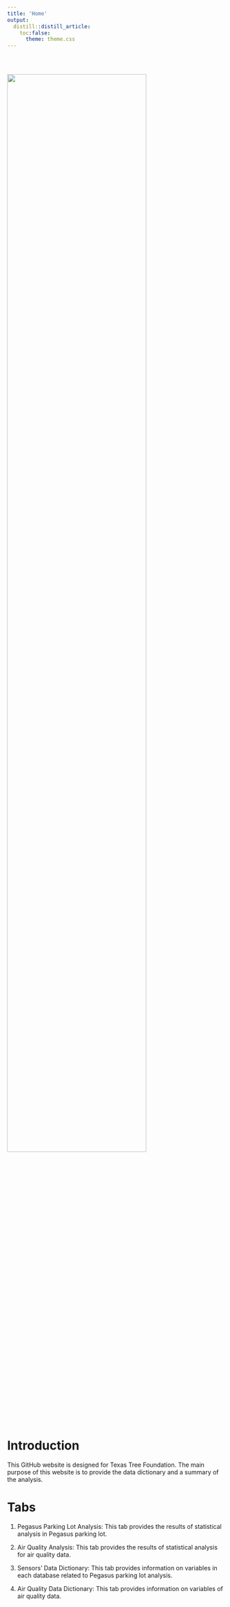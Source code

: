 ---
title: 'Home'
output:
  distill::distill_article:
    toc:false:
      theme: theme.css
---

<style type="text/css">
.title {
  display: none;
}

#getting-started img {
  margin-right: 10px;
}

</style>

<div class="row" style="padding-top: 30px;">
<div class="col-sm-6">

![](images/TTF_Logo.jpg){width=80%}

# **Introduction**

This GitHub website is designed for Texas Tree Foundation. The main purpose of this website is to provide the data dictionary and a summary of the analysis.



# **Tabs**

1. Pegasus Parking Lot Analysis: This tab provides the results of statistical analysis in Pegasus parking lot.

2. Air Quality Analysis: This tab provides the results of statistical analysis for air quality data. 

3. Sensors' Data Dictionary: This tab provides information on variables in each database related to Pegasus parking lot analysis.

4. Air Quality Data Dictionary: This tab provides information on variables of air quality data.


</div>
<div class="col-sm-6">



</a>
</div>
